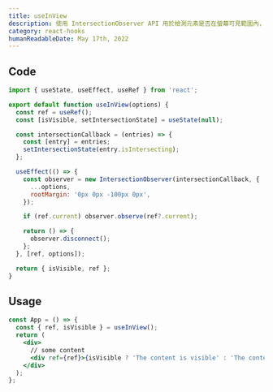```yaml
---
title: useInView
description: 使用 IntersectionObserver API 用於檢測元素是否在螢幕可見範圍內，並且提供相關的 callback。
category: react-hooks
humanReadableDate: May 17th, 2022
---
```


## Code

```jsx
import { useState, useEffect, useRef } from 'react';

export default function useInView(options) {
  const ref = useRef();
  const [isVisible, setIntersectionState] = useState(null);

  const intersectionCallback = (entries) => {
    const [entry] = entries;
    setIntersectionState(entry.isIntersecting);
  };

  useEffect(() => {
    const observer = new IntersectionObserver(intersectionCallback, {
      ...options,
      rootMargin: '0px 0px -100px 0px',
    });

    if (ref.current) observer.observe(ref?.current);

    return () => {
      observer.disconnect();
    };
  }, [ref, options]);

  return { isVisible, ref };
}
```

## Usage

```jsx
const App = () => {
  const { ref, isVisible } = useInView();
  return (
    <div>
      // some content
      <div ref={ref}>{isVisible ? 'The content is visible' : 'The content is not visible'}</div>
    </div>
  );
};
```
